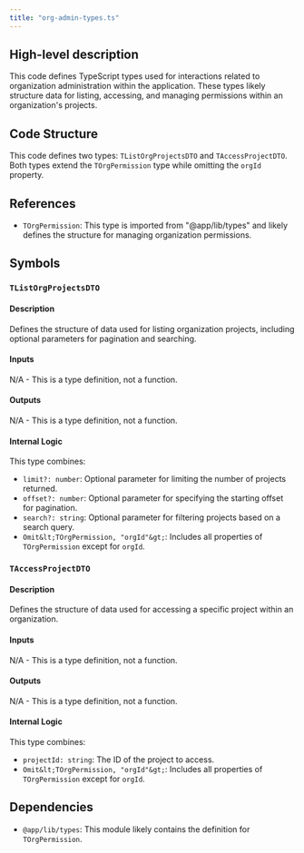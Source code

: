```yaml
---
title: "org-admin-types.ts"
---
```


## High-level description
This code defines TypeScript types used for interactions related to organization administration within the application. These types likely structure data for listing, accessing, and managing permissions within an organization's projects.

## Code Structure
This code defines two types: `TListOrgProjectsDTO` and `TAccessProjectDTO`. Both types extend the `TOrgPermission` type while omitting the `orgId` property.

## References
- `TOrgPermission`: This type is imported from "@app/lib/types" and likely defines the structure for managing organization permissions.

## Symbols
### `TListOrgProjectsDTO`
#### Description
Defines the structure of data used for listing organization projects, including optional parameters for pagination and searching.

#### Inputs
N/A - This is a type definition, not a function.

#### Outputs
N/A - This is a type definition, not a function.

#### Internal Logic
This type combines:
- `limit?: number`: Optional parameter for limiting the number of projects returned.
- `offset?: number`: Optional parameter for specifying the starting offset for pagination.
- `search?: string`: Optional parameter for filtering projects based on a search query.
- `Omit&lt;TOrgPermission, "orgId"&gt;`: Includes all properties of `TOrgPermission` except for `orgId`.

### `TAccessProjectDTO`
#### Description
Defines the structure of data used for accessing a specific project within an organization.

#### Inputs
N/A - This is a type definition, not a function.

#### Outputs
N/A - This is a type definition, not a function.

#### Internal Logic
This type combines:
- `projectId: string`: The ID of the project to access.
- `Omit&lt;TOrgPermission, "orgId"&gt;`: Includes all properties of `TOrgPermission` except for `orgId`.

## Dependencies
- `@app/lib/types`: This module likely contains the definition for `TOrgPermission`.
